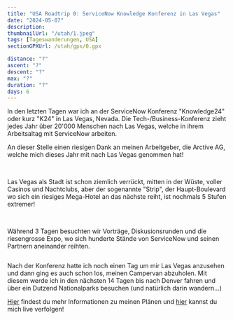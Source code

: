 ```yaml
---
title: "USA Roadtrip 0: ServiceNow Knowledge Konferenz in Las Vegas"
date: "2024-05-07"
description:
thumbnailUrl: "/utah/1.jpeg"
tags: [Tageswanderungen, USA]
sectionGPXUrl: /utah/gpx/0.gpx

distance: "?"
ascent: "?"
descent: "?"
max: "?"
duration: "?"
days: 6
---
```


In den letzten Tagen war ich an der ServiceNow Konferenz "Knowledge24" oder kurz "K24" in Las Vegas, Nevada. Die Tech-/Business-Konferenz zieht jedes Jahr über 20'000 Menschen nach Las Vegas, welche in ihrem Arbeitsaltag mit ServiceNow arbeiten.

An dieser Stelle einen riesigen Dank an meinen Arbeitgeber, die Arctive AG, welche mich dieses Jahr mit nach Las Vegas genommen hat!

<Img imageUrl="/utah/0.1.jpeg" description="" />
<Img imageUrl="/utah/0.2.jpeg" description="" />

Las Vegas als Stadt ist schon ziemlich verrückt, mitten in der Wüste, voller Casinos und Nachtclubs, aber der sogenannte "Strip", der Haupt-Boulevard wo sich ein riesiges Mega-Hotel an das nächste reiht, ist nochmals 5 Stufen extremer!

<Img imageUrl="/utah/0.3.jpeg" description="" />
<Img imageUrl="/utah/0.4.jpeg" description="" />
<Img imageUrl="/utah/0.5.jpeg" description="" />

Während 3 Tagen besuchten wir Vorträge, Diskusionsrunden und die riesengrosse Expo, wo sich hunderte Stände von ServiceNow und seinen Partnern aneinander reihten.

<Img imageUrl="/utah/0.7.jpeg" description="" />

Nach der Konferenz hatte ich noch einen Tag um mir Las Vegas anzusehen und dann ging es auch schon los, meinen Campervan abzuholen. Mit diesem werde ich in den nächsten 14 Tagen bis nach Denver fahren und über ein Dutzend Nationalparks besuchen (und natürlich darin wandern...)

<a href="/wanderungen/utah">Hier</a> findest du mehr Informationen zu meinen Plänen
und <a href="/live">hier</a> kannst du mich live verfolgen!

<Img imageUrl="/utah/0.8.jpeg" description="" />
<Img imageUrl="/utah/0.9.jpeg" description="" />
